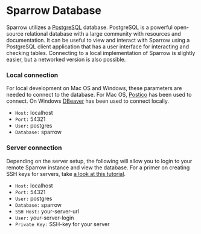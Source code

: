 
# Sparrow Database

Sparrow utilizes a [PostgreSQL](https://www.postgresql.org/) database. PostgreSQL is a powerful open-source
relational database with a large community with resources and documentation.
It can be useful to view and interact with Sparrow using a PostgreSQL client application that has a user interface for interacting and checking tables. Connecting to a local implementation of Sparrow is slightly easier, but a networked version is also possible.

### Local connection

For local development on Mac OS and Windows, these parameters are needed to connect to the database. For Mac OS, [Postico](https://eggerapps.at/postico/) has been used to connect. On Windows [DBeaver](https://alternativeto.net/software/dbeaver/about/) has been used to connect locally.

- `Host:` localhost
- `Port:` 54321
- `User:` postgres
- `Database:` sparrow

### Server connection

Depending on the server setup, the following will allow you to login to your remote Sparrow instance and view the database. For a primer on creating SSH keys for servers, take [a look at this tutorial](https://www.digitalocean.com/community/tutorials/how-to-configure-ssh-key-based-authentication-on-a-linux-server).

- `Host:` localhost
- `Port:` 54321
- `User:` postgres
- `Database:` sparrow
- `SSH Host:` your-server-url
- `User:` your-server-login
- `Private Key:` SSH-key for your server


